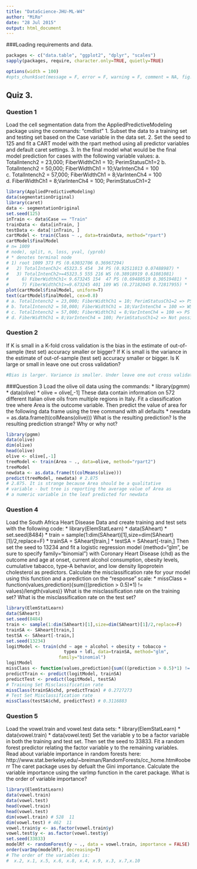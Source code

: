 ```yaml
---
title: "DataScience-JHU-ML-W4"
author: "MiRo"
date: "28 Jul 2015"
output: html_document
---
```



###Loading requirements and data.
```r
packages <- c("data.table", "ggplot2", "dplyr", "scales")
sapply(packages, require, character.only=TRUE, quietly=TRUE)

options(width = 100)
#opts_chunk$set(message = F, error = F, warning = F, comment = NA, fig.align = 'center', dpi = 100, tidy = F, cache.path = '.cache/', fig.path = 'fig/')
```

## Quiz 3.

### Question 1
Load the cell segmentation data from the AppliedPredictiveModeling package using the commands:
"cmdlist"
1. Subset the data to a training set and testing set based on the Case variable in the data set. 
2. Set the seed to 125 and fit a CART model with the rpart method using all predictor variables and default caret settings. 
3. In the final model what would be the final model prediction for cases with the following variable values:
a. TotalIntench2 = 23,000; FiberWidthCh1 = 10; PerimStatusCh1=2 
b. TotalIntench2 = 50,000; FiberWidthCh1 = 10;VarIntenCh4 = 100 
c. TotalIntench2 = 57,000; FiberWidthCh1 = 8;VarIntenCh4 = 100 
d. FiberWidthCh1 = 8;VarIntenCh4 = 100; PerimStatusCh1=2 
```r
library(AppliedPredictiveModeling)
data(segmentationOriginal)
library(caret)
data <- segmentationOriginal
set.seed(125)
inTrain <- data$Case == "Train"
trainData <- data[inTrain, ]
testData <- data[!inTrain, ]
cartModel <- train(Class ~ ., data=trainData, method="rpart")
cartModel$finalModel
# n= 1009 
# node), split, n, loss, yval, (yprob)
# * denotes terminal node
# 1) root 1009 373 PS (0.63032706 0.36967294)  
#   2) TotalIntenCh2< 45323.5 454  34 PS (0.92511013 0.07488987) *
#   3) TotalIntenCh2>=45323.5 555 216 WS (0.38918919 0.61081081)  
#     6) FiberWidthCh1< 9.673245 154  47 PS (0.69480519 0.30519481) *
#     7) FiberWidthCh1>=9.673245 401 109 WS (0.27182045 0.72817955) *
plot(cartModel$finalModel, uniform=T)
text(cartModel$finalModel, cex=0.8)
# a. TotalIntench2 = 23,000; FiberWidthCh1 = 10; PerimStatusCh1=2 => PS
# b. TotalIntench2 = 50,000; FiberWidthCh1 = 10;VarIntenCh4 = 100 => WS
# c. TotalIntench2 = 57,000; FiberWidthCh1 = 8;VarIntenCh4 = 100 => PS
# d. FiberWidthCh1 = 8;VarIntenCh4 = 100; PerimStatusCh1=2 => Not possible to predict 
```

### Question 2
If K is small in a K-fold cross validation is the bias in the estimate of out-of-sample (test set) accuracy smaller or bigger? If K is small is the variance in the estimate of out-of-sample (test set) accuracy smaller or bigger. Is K large or small in leave one out cross validation?
```r
#Bias is larger. Variance is smaller. Under leave one out cross validation K is equal to the sample size.
```

###Question 3
Load the olive oil data using the commands:
* library(pgmm)
* data(olive)
* olive = olive[,-1]
These data contain information on 572 different Italian olive oils from multiple regions in Italy. Fit a classification tree where Area is the outcome variable. Then predict the value of area for the following data frame using the tree command with all defaults
* newdata = as.data.frame(t(colMeans(olive)))
What is the resulting prediction? Is the resulting prediction strange? Why or why not?
```r
library(pgmm)
data(olive)
dim(olive)
head(olive)
olive <- olive[,-1]
treeModel <- train(Area ~ ., data=olive, method="rpart2")
treeModel
newdata <- as.data.frame(t(colMeans(olive)))
predict(treeModel, newdata) # 2.875
# 2.875. It is strange because Area should be a qualitative 
# variable - but tree is reporting the average value of Area as 
# a numeric variable in the leaf predicted for newdata
```

### Question 4
Load the South Africa Heart Disease Data and create training and test sets with the following code:
* library(ElemStatLearn)
* data(SAheart)
* set.seed(8484)
* train = sample(1:dim(SAheart)[1],size=dim(SAheart)[1]/2,replace=F)
* trainSA = SAheart[train,]
* testSA = SAheart[-train,]
Then set the seed to 13234 and fit a logistic regression model (method="glm", be sure to specify family="binomial") with Coronary Heart Disease (chd) as the outcome and age at onset, current alcohol consumption, obesity levels, cumulative tabacco, type-A behavior, and low density lipoprotein cholesterol as predictors. Calculate the misclassification rate for your model using this function and a prediction on the "response" scale:
* missClass = function(values,prediction){sum(((prediction > 0.5)*1) != values)/length(values)}
What is the misclassification rate on the training set? What is the misclassification rate on the test set?
```r
library(ElemStatLearn)
data(SAheart)
set.seed(8484)
train <- sample(1:dim(SAheart)[1],size=dim(SAheart)[1]/2,replace=F)
trainSA <- SAheart[train,]
testSA <- SAheart[-train,]
set.seed(13234)
logitModel <- train(chd ~ age + alcohol + obesity + tobacco + 
                      typea + ldl, data=trainSA, method="glm", 
                    family="binomial")
logitModel
missClass <- function(values,prediction){sum(((prediction > 0.5)*1) != values)/length(values)}
predictTrain <- predict(logitModel, trainSA)
predictTest <- predict(logitModel, testSA)
# Training Set Misclassification rate
missClass(trainSA$chd, predictTrain) # 0.2727273
# Test Set Misclassification rate
missClass(testSA$chd, predictTest) # 0.3116883
```

### Question 5
Load the vowel.train and vowel.test data sets:
* library(ElemStatLearn)
* data(vowel.train)
* data(vowel.test) 
Set the variable y to be a factor variable in both the training and test set. Then set the seed to 33833. Fit a random forest predictor relating the factor variable y to the remaining variables. Read about variable importance in random forests here: http://www.stat.berkeley.edu/~breiman/RandomForests/cc_home.htm#ooberr The caret package uses by defualt the Gini importance. Calculate the variable importance using the varImp function in the caret package. What is the order of variable importance?
```r
library(ElemStatLearn)
data(vowel.train)
data(vowel.test)
head(vowel.train)
head(vowel.test)
dim(vowel.train) # 528  11
dim(vowel.test) # 462  11
vowel.train$y <- as.factor(vowel.train$y)
vowel.test$y <- as.factor(vowel.test$y)
set.seed(33833)
modelRf <- randomForest(y ~ ., data = vowel.train, importance = FALSE)
order(varImp(modelRf), decreasing=T)
# The order of the variables is:
#  x.2, x.1, x.5, x.6, x.8, x.4, x.9, x.3, x.7,x.10
```


